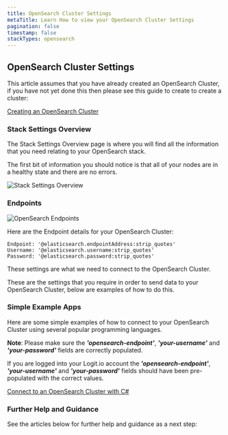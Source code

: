 ```yaml
---
title: OpenSearch Cluster Settings
metaTitle: Learn How to view your OpenSearch Cluster Settings
pagination: false
timestamp: false
stackTypes: opensearch
---
```


## OpenSearch Cluster Settings

This article assumes that you have already created an OpenSearch Cluster, if you have not yet done this then 
please see this guide to create to create a cluster:

[Creating an OpenSearch Cluster](creating-opensearch-cluster.mdx)

<Steps>
 
  ### Stack Settings Overview

  The Stack Settings Overview page is where you will find all the information that you need relating to your 
  OpenSearch stack. 

  <ViewStackSettings/>

  The first bit of information you should notice is that all of your nodes are in a healthy 
  state and there are no errors.

  ![Stack Settings Overview](@/images/getting-started/opensearch/stack-settings-overview.png)

  <ViewEndpoints/>

  ### Endpoints

  ![OpenSearch Endpoints](@/images/getting-started/opensearch/endpoints.png)

  Here are the Endpoint details for your OpenSearch Cluster:

  ```text copy /'@elasticsearch.endpointAddress:strip_quotes'/ /'@elasticsearch.username:strip_quotes'/ /'@elasticsearch.password:strip_quotes'/
  Endpoint: '@elasticsearch.endpointAddress:strip_quotes'
  Username: '@elasticsearch.username:strip_quotes'
  Password: '@elasticsearch.password:strip_quotes'
  ```

  These settings are what we need to connect to the OpenSearch Cluster.

  These are the settings that you require in order to send data to your OpenSearch Cluster, below are examples of 
  how to do this.

  ### Simple Example Apps

  Here are some simple examples of how to connect to your OpenSearch Cluster using several popular programming languages.

  __Note__: Please make sure the ___'opensearch-endpoint'___, ___'your-username'___ and ___'your-password'___ fields 
  are correctly populated.

  If you are logged into your Logit.io account the ___'opensearch-endpoint'___, ___'your-username'___ and ___'your-password'___ 
  fields should have been pre-populated with the correct values.

  [Connect to an OpenSearch Cluster with C#](connect-to-opensearch-with-csharp.mdx)

  ### Further Help and Guidance

  See the articles below for further help and guidance as a next step:

</Steps>